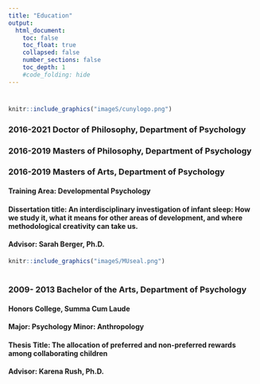 ```yaml
---
title: "Education"
output:
  html_document:
    toc: false
    toc_float: true
    collapsed: false
    number_sections: false
    toc_depth: 1
    #code_folding: hide
---
```




#
#
#
```r

knitr::include_graphics("imageS/cunylogo.png")

```


### **2016-2021  Doctor of Philosophy, Department of Psychology**	
### **2016-2019	Masters of Philosophy, Department of Psychology**
### **2016-2019	Masters of Arts, Department of Psychology**

#### Training Area: Developmental Psychology

#### Dissertation title: An interdisciplinary investigation of infant sleep: How we study it, what it means for other areas of development, and where methodological creativity can take us.

#### Advisor: Sarah Berger, Ph.D.  



```r

knitr::include_graphics("imageS/MUseal.png")
```

#
#
#
### **2009- 2013		Bachelor of the Arts, Department of Psychology **

#### Honors College, Summa Cum Laude

#### Major: Psychology          Minor: Anthropology 

#### Thesis Title: The allocation of preferred and non-preferred rewards among collaborating children

#### Advisor: Karena Rush, Ph.D.




